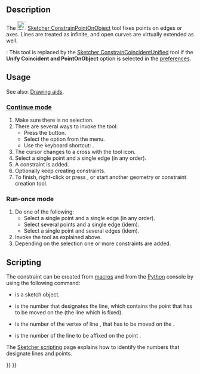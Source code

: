 <languages/>
<translate>

<!--T:13-->
{{Docnav
|[[Sketcher_ConstrainCoincident|Coincident]]
|[[Sketcher_ConstrainHorVer|Horizontal/vertical]]
|[[Sketcher_Workbench|Sketcher]]
|IconL=Sketcher_ConstrainCoincident.svg
|IconR=Sketcher_ConstrainHorVer.svg
|IconC=Workbench_Sketcher.svg
}}

<!--T:1-->
{{GuiCommand
|Name=Sketcher ConstrainPointOnObject
|MenuLocation=Sketch → Constraints → point on object
|Workbenches=[[Sketcher_Workbench|Sketcher]]
|Shortcut={{KEY|O}}
|SeeAlso=[[Sketcher_ConstrainCoincidentUnified|Sketcher ConstrainCoincidentUnified]], [[Sketcher_ConstrainCoincident|Sketcher ConstrainCoincident]]
}}

==Description== <!--T:18-->

<!--T:2-->
The [[Image:Sketcher_ConstrainPointOnObject.svg|24px]] [[Sketcher_ConstrainPointOnObject|Sketcher ConstrainPointOnObject]] tool fixes points on edges or axes. Lines are treated as infinite, and open curves are virtually extended as well.

<!--T:20-->
{{Version|1.0}}: This tool is replaced by the [[Sketcher_ConstrainCoincidentUnified|Sketcher ConstrainCoincidentUnified]] tool if the '''Unify Coincident and PointOnObject''' option is selected in the [[Sketcher_Preferences#General|preferences]].

==Usage== <!--T:3-->

<!--T:21-->
See also: [[Sketcher_Workbench#Drawing_aids|Drawing aids]].

===[[Sketcher_Workbench#Continue_modes|Continue mode]]=== <!--T:22-->

<!--T:16-->
# Make sure there is no selection.
# There are several ways to invoke the tool:
#* Press the {{Button|[[Image:Sketcher_ConstrainPointOnObject.svg|16px]] [[Sketcher_ConstrainPointOnObject|Constrain point on object]]}} button.
#* Select the {{MenuCommand|Sketch → Constraints → [[Image:Sketcher_ConstrainPointOnObject.svg|16px]] Constrain point on object}} option from the menu.
#* Use the keyboard shortcut: {{KEY|O}}.
# The cursor changes to a cross with the tool icon.
# Select a single point and a single edge (in any order).
# A constraint is added.
# Optionally keep creating constraints.
# To finish, right-click or press {{KEY|Esc}}, or start another geometry or constraint creation tool.

===Run-once mode=== <!--T:23-->

<!--T:24-->
# Do one of the following:
#* Select a single point and a single edge (in any order).
#* Select several points and a single edge (idem).
#* Select a single point and several edges (idem).
# Invoke the tool as explained above.
# Depending on the selection one or more constraints are added.

==Scripting== <!--T:19-->

<!--T:8-->
The constraint can be created from [[Macros|macros]] and from the [[Python|Python]] console by using the following command:

<!--T:17-->
{{incode|Sketch.addConstraint(Sketcher.Constraint('PointOnObject',LineMoving,PointOfLineMoving,LineFixed))}}

<!--T:10-->
* {{incode|Sketch}} is a sketch object.
* {{incode|LineMoving}} is the number that designates the line, which contains the point that has to be moved on the {{incode|LineFixed}} (the line which is fixed). 
* {{incode|PointOfLineMoving}} is the number of the vertex of line {{incode|LineMoving}}, that has to be moved on the {{incode|LineFixed}}.
* {{incode|LinedFixed}} is the number of the line to be affixed on the point {{incode|PointOfLineMoving}}.

<!--T:11-->
The [[Sketcher_scripting|Sketcher scripting]] page explains how to identify the numbers that designate lines and points.


<!--T:12-->
{{Docnav
|[[Sketcher_ConstrainCoincident|Coincident]]
|[[Sketcher_ConstrainHorVer|Horizontal/vertical]]
|[[Sketcher_Workbench|Sketcher]]
|IconL=Sketcher_ConstrainCoincident.svg
|IconR=Sketcher_ConstrainHorVer.svg
|IconC=Workbench_Sketcher.svg
}}

</translate>
{{Sketcher_Tools_navi{{#translation:}}}}
{{Userdocnavi{{#translation:}}}}
